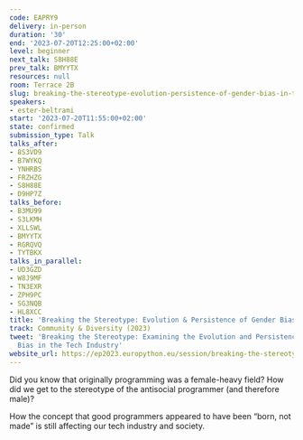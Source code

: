 ```yaml
---
code: EAPRY9
delivery: in-person
duration: '30'
end: '2023-07-20T12:25:00+02:00'
level: beginner
next_talk: S8H88E
prev_talk: BMYYTX
resources: null
room: Terrace 2B
slug: breaking-the-stereotype-evolution-persistence-of-gender-bias-in-tech
speakers:
- ester-beltrami
start: '2023-07-20T11:55:00+02:00'
state: confirmed
submission_type: Talk
talks_after:
- 8S3VD9
- B7WYKQ
- YNHRBS
- FRZHZG
- S8H88E
- D9HP7Z
talks_before:
- B3MU99
- S3LKMH
- XLLSWL
- BMYYTX
- RGRQVQ
- TYTBKX
talks_in_parallel:
- UD3GZD
- W8J9MF
- TN3EXR
- ZPH9PC
- SG3NQB
- HL8XCC
title: 'Breaking the Stereotype: Evolution & Persistence of Gender Bias in Tech'
track: Community & Diversity (2023)
tweet: 'Breaking the Stereotype: Examining the Evolution and Persistence of Gender
  Bias in the Tech Industry'
website_url: https://ep2023.europython.eu/session/breaking-the-stereotype-evolution-persistence-of-gender-bias-in-tech
---
```


Did you know that originally programming was a female-heavy field? 
How did we get to the stereotype of the antisocial programmer (and therefore male)? 

How the concept that good programmers appeared to have been “born, not made” is still affecting our tech industry and society.